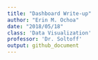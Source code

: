 ```yaml
---
title: "Dashboard Write-up"
author: "Erin M. Ochoa"
date: "2018/05/18"
class: 'Data Visualization'
professor: 'Dr. Soltoff'
output: github_document
---
```


```r

```